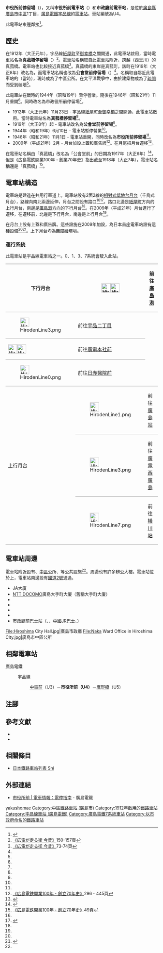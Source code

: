 {{About||其他同名電車站|市役所前停留場}}
{{Infobox station
|公司色 = #009944
|站名 = 市役所前
|圖片 =
|圖片說明 =
|日文原名 = 市役所前
|平假名 = しやくしょまえ
|羅馬拼音 = Shiyakusho-mae
|副站名 = 
|所在地 = {{JPN}}[[廣島縣|廣島縣]][[廣島市|廣島市]][[中區_(廣島市)|中區]]{{Translink|ja|国泰寺町 (広島市)|國泰寺町 (廣島市)|國泰寺町}}1丁目
|座標 = {{coord|34|23|8.84|N|132|27|16|E|type:railwaystation_region:JP-24|display=inline,title}}
|車站構造 = [[地面車站|地面車站]]
|月台配置 = 2面2線
|啟用年月日 = 1912年（大正元年）11月23日
|廢站年月日 = 
|乘客人數 = 
|上下車人次 = 
|統計年度 = 
|轉車 = 
|全寬備註 = 
|adjacent = {{Adjacent stations|system=廣島電鐵|line=宇品線|left=中電前|right=鷹野橋|note-left=U3<br/>0.3km|note-mid={{Color|#0092d7|●}}U4<br/>距離[[紙屋町停留場|紙屋町]]1.1km|note-right=U5<br>0.3km}}
}}
'''市役所前停留場'''（{{jpn|j=市役所前停留場|hg=しやくしょまえていりゅうじょう|rm=Shiyakusho-mae teiryūjō|f=y}}），又稱'''市役所前電車站'''（{{jpn|j=市役所前電停}}）和'''市政廳前電車站'''，是位於[[廣島縣|廣島縣]][[廣島市|廣島市]][[中區_(廣島市)|中區]]{{Translink|ja|国泰寺町 (広島市)|國泰寺町 (廣島市)|國泰寺町}}1丁目，[[廣島電鐵|廣島電鐵]][[宇品線_(廣島電鐵)|宇品線]]的[[電車站|電車站]]。車站編號為U4。

此電車站東邊鄰接{{Translink|ja|広島市役所|廣島市政廳}}<ref name=line>{{Cite book|author=川島令三 |authorlink=川島令三 |title=山陽・山陰ライン 全線・全駅・全配線 |year=2012 |publisher=[[講談社|講談社]] |series=【図説】 日本の鉄道 |isbn=978-4-06-295157-9 |volume=第7巻 広島エリア |pages=10・79頁|language=ja}}</ref>。

==歷史==
在1912年（大正元年），宇品線[[紙屋町停留場|紙屋町]]至[[御幸橋停留場|御幸橋]]之間開通，此電車站啟用，當時電車站名為'''真菰橋停留場'''（{{jpn|j=真菰橋停留場|hg=まこもばしていりゅうじょう}}）<ref name=osafune2>[[#osafune|《広電が走る街 今昔》]]150-157頁</ref>。電車站名稱取自此電車站附近，跨越{{Translink|ja|西塔川}}（西堂川）的真菰橋。電車站也比較接近真菰橋<ref name=osafune>[[#osafune|《広電が走る街 今昔》]]73-74頁</ref>。真菰橋的東岸是真菰町，該町在1919年（大正8年）改名為{{Translink|ja|国泰寺町 (広島市)|國泰寺町 (廣島市)|國泰寺町}}，而電車站名稱也改為'''公會堂前停留場'''（{{jpn|j=公会堂前停留場|hg=こうかいどうまえていりゅうじょう}}）<ref name=osafune/>。名稱取自鄰近此電車站的{{Translink|ja|広島市公会堂|廣島市公會堂}}（當時），現時成為了中區公所。在太平洋戰爭中，由於建築物成為了[[疏開|疏開]]而受到破壞<ref name=osafune/>。

此電車站在戰時的1944年（昭和19年）暫停營業。隨後在1946年（昭和21年）11月重開<ref name=osafune2/>。同時改名為市政役所前停留場<ref name=osafune2/>。

*1912年（大正元年）11月23日 - 宇品線[[紙屋町停留場|紙屋町]]至[[御幸橋停留場|御幸橋]]之間開通，此電車站啟用。當時電車站名為'''真菰橋停留場'''<ref name=osafune2/>。
*1919年（大正8年）起 - 電車站改名為'''公會堂前停留場'''<ref name=osafune2/>。
*1944年（昭和19年）6月10日 - 電車站暫停營業<ref name=osafune2/>。
*1946年（昭和21年）11月1日 - 電車站重開，同時改名為'''市役所前停留場'''<ref name=osafune2/>。
*2009年（平成21年）2月 - 月台加設上蓋和廣告牌<ref name="HIRODEN10070_296">[[#hiroden|《広島電鉄開業100年・創立70年史》]]296・445頁</ref>。在月尾把月台遷移<ref name=press090213>{{Cite press release |title=市役所前電停　乗降場変更のお知らせ |publisher=広島電鉄 |date=2009-02-13 |url=http://www.hiroden.co.jp/what/new/topic0901-03.htm#090213_shiyakusho |accessdate=2016-10-06 |archiveurl=https://web.archive.org/web/20150326052317/http://www.hiroden.co.jp/what/new/topic0901-03.htm#090213_shiyakusho |archivedate=2015-03-26|language=ja}}</ref>。

在電車站名稱由「真菰橋」改名為「公會堂前」的日期為1917年（大正6年）<ref>{{cite book|author=[[今尾惠介|今尾惠介]]（監修） |title={{Translink|ja|日本鉄道旅行地図帳|日本鐵道旅行地圖帳}} - 全線・全駅・全廃線 |publisher=[[新潮社|新潮社]] |volume=11 中国四国 |year=2009 |isbn=978-4-10-790029-6 |page=37}}</ref>，但是《広島電鉄開業100年・創業70年史》指出截至1918年（大正7年），電車站名稱還是「真菰橋」<ref>[[#hiroden|《広島電鉄開業100年・創立70年史》]]49頁</ref>。

==電車站構造==
電車站是建造在共用行車道上。電車站設有2面2線的[[相對式月台|相對式低地台月台]]（千鳥式月台），路線向南北兩邊延伸，月台之間設有路口<ref name=line/><ref name=jijo>{{Cite book|author=川島令三 |title={{Translink|ja|全国鉄道事情大研究|全國鐵道事情大研究}} |year=2009 |publisher={{Translink|ja|草思社}} |isbn=978-4-7942-1711-0 |volume=中国篇 2 |pages=103・109頁|language=ja}}</ref>。路口北邊是[[紙屋町停留場|紙屋町]]方向的上行月台，南邊是[[廣島港停留場|廣島港]]方向的下行月台<ref name=line/>。在2009年（平成21年）月台進行了遷移，在遷移前，北邊是下行月台，南邊是上行月台<ref name=press090213/>。

在月台上設有上蓋和廣告牌。這些設施在2009年加設，為日本首座電車站設有這種設備<ref name="HIRODEN10070_296"/><ref>{{Cite journal |author={{Translink|ja|中国地方整備局|中國地方整備局}}道路部路政課 |title=広告付き電停上屋の整備について |journal=道路行政セミナー |issue=2008年10月号 |publisher=一般財団法人道路新産業開発機構 |url=http://www.hido.or.jp/14gyousei_backnumber/2008_data/0810/0810chiiki-chugokuchisei.pdf |format=PDF |accessdate=2015-11-08 |language=ja |archive-date=2020-11-29 |archive-url=https://web.archive.org/web/20201129131402/http://www.hido.or.jp/14gyousei_backnumber/2008_data/0810/0810chiiki-chugokuchisei.pdf |dead-url=no }}</ref>。上下月台均為[[無障礙|無障礙]]環境。

=== 運行系統 ===
{{See also|廣島電鐵#運行系統}}
此電車站是宇品線電車站之一。0、1、3、7系統會駛入此站。
{| style="border-collapse: collapse;"
|-
! rowspan="4" style="border-width: 2px 0; border-style: ridge; padding: 2px .5em;"|下行月台
| style="border-width: 2px 0; border-style: ridge; padding: 2px .5em;"|[[File:HirodenLine1.png|30px]][[File:HirodenLine3.png|30px]]
| style="border-width: 2px 0; border-style: ridge; padding: 2px .5em;"|前往[[廣島港停留場|廣島港]]
|-
| style="border-width: 2px 0; border-style: ridge; padding: 2px .5em;"|[[File:HirodenLine3.png|30px]]
| style="border-width: 2px 0; border-style: ridge; padding: 2px .5em;"|前往[[宇品二丁目停留場|宇品二丁目]]
|-
| style="border-width: 2px 0; border-style: ridge; padding: 2px .5em;"|[[File:HirodenLine0.png|30px]][[File:HirodenLine7.png|30px]]
| style="border-width: 2px 0; border-style: ridge; padding: 2px .5em;"|前往[[廣電本社前停留場|廣電本社前]]
|-
| style="border-width: 2px 0; border-style: ridge; padding: 2px .5em;"|[[File:HirodenLine0.png|30px]]
| style="border-width: 2px 0; border-style: ridge; padding: 2px .5em;"|前往[[日赤醫院前停留場|日赤醫院前]]
|-
! rowspan="3" style="border-width: 2px 0; border-style: ridge; padding: 2px .5em;"|上行月台
| style="border-width: 2px 0; border-style: ridge; padding: 2px .5em;"|[[File:HirodenLine1.png|30px]]
| style="border-width: 2px 0; border-style: ridge; padding: 2px .5em;"|前往[[廣島站|廣島站]]
|-
| style="border-width: 2px 0; border-style: ridge; padding: 2px .5em;"|[[File:HirodenLine3.png|30px]]
| style="border-width: 2px 0; border-style: ridge; padding: 2px .5em;"|前往[[廣電西廣島站|廣電西廣島]]
|-
| style="border-width: 2px 0; border-style: ridge; padding: 2px .5em;"|[[File:HirodenLine7.png|30px]]
| style="border-width: 2px 0; border-style: ridge; padding: 2px .5em;"|前往[[橫川站_(廣島縣)|橫川站]]
|}

==電車站周邊==
電車站附近設有{{Translink|ja|広島市役所|廣島市政廳}}、[[中區_(廣島市)|中區]]公所、{{Translink|ja|広島中央郵便局|廣島中央郵局}}等公共設施<ref name=line/>。周邊也有許多辨公大樓。電車站位於{{Translink|ja|国道54号|國道54號}}上，電車站南邊設有[[國道2號_(日本)|國道2號]]通過。
*JA大廈
*[[NTT_DOCOMO|NTT DOCOMO]]廣島大手町大廈（舊稱{{Translink|ja|エヌ・ティ・ティ・ドコモ中国|NTT DOCOMO中國}}大手町大廈）
*{{Translink|ja|広島県立広島国泰寺高等学校|廣島縣立廣島國泰寺高等學校}}
*{{Translink|ja|広島県立西高等学校|廣島縣立西高等学校}}
*{{Translink|ja|広島市立国泰寺中学校|廣島市立國泰寺中學}}
*{{Translink|ja|広島市立大手町商業高等学校|廣島市立大手町商業高等學校}}
*市政廳前巴士站（{{Translink|ja|広電バス|廣電巴士}}、{{Translink|ja|広島バス|廣島巴士}}、[[中國JR巴士|中國JR巴士]]、{{Translink|ja|芸陽バス|藝陽巴士}}）
<gallery>
File:Hiroshima City Hall.jpg|廣島市政廳
File:Naka Ward Office in Hiroshima City.jpg|廣島市中區公所
</gallery>

== 相鄰電車站 ==
; 廣島電鐵
: {{color|#0092d7|■}}宇品線
:: [[中電前停留場|中電前]]（U3）－'''市役所前（U4）'''－[[鷹野橋停留場|鷹野橋]]（U5）
== 注腳 ==
{{Reflist}}
== 參考文獻 ==
* {{Cite book|author=長船友則 |title={{lang|ja|広電が走る街 今昔}} |year=2005 |publisher=[[JTB出版|JTB出版]] |series=JTB Can Books |isbn=4-533-05986-4|language=ja |ref=osafune}}
* {{Cite book|title={{lang|ja|広島電鉄開業100年・創立70年史}} |year=2012 |publisher=廣島電鐵|language=ja |ref=hiroden}}
== 相關條目 ==
* [[日本鐵路車站列表_Shi|日本鐵路車站列表 Shi]]
== 外部連結 ==
* [http://www.hiroden.co.jp/train/route-guide/stop-guide/u-4.html 市役所前 | 電車情報：電停指南] {{Wayback|url=http://www.hiroden.co.jp/train/route-guide/stop-guide/u-4.html |date=20201129132535 }}{{ja icon}} - 廣島電鐵
{{宇品線 (廣島電鐵)}}
{{DEFAULTSORT:Shiyakusho-mae}}
[[Category:日本鐵路車站_Shi|yakushomae]]
[[Category:中區鐵路車站_(廣島市)|Category:中區鐵路車站 (廣島市)]]
[[Category:1912年啟用的鐵路車站|Category:1912年啟用的鐵路車站]]
[[Category:宇品線車站_(廣島電鐵)|Category:宇品線車站 (廣島電鐵)]]
[[Category:廣島電鐵7系統車站|Category:廣島電鐵7系統車站]]
[[Category:以市政府命名的鐵路車站|Category:以市政府命名的鐵路車站]]
